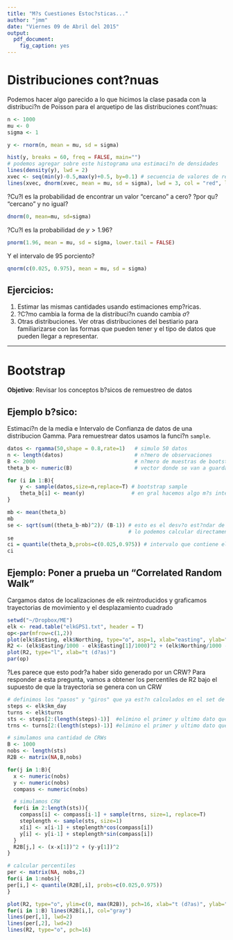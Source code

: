 ```yaml
---
title: "M?s Cuestiones Estoc?sticas..."
author: "jmm"
date: "Viernes 09 de Abril del 2015"
output:
  pdf_document:
    fig_caption: yes
---
```

# Distribuciones cont?nuas

Podemos hacer algo parecido a lo que hicimos la clase pasada con la distribuci?n de Poisson para el arquetipo de las distribuciones cont?nuas:

```r
n <- 1000
mu <- 0
sigma <- 1

y <- rnorm(n, mean = mu, sd = sigma)

hist(y, breaks = 60, freq = FALSE, main="")
# podemos agregar sobre este histograma una estimaci?n de densidades
lines(density(y), lwd = 2)
xvec <- seq(min(y)-0.5,max(y)+0.5, by=0.1) # secuencia de valores de referencia
lines(xvec, dnorm(xvec, mean = mu, sd = sigma), lwd = 3, col = "red", lty=2)
```

?Cu?l es la probabilidad de encontrar un valor "cercano" a cero? ?por qu? "cercano" y no igual?
```r
dnorm(0, mean=mu, sd=sigma)
```

?Cu?l es la probabilidad de $y > 1.96$?
```r
pnorm(1.96, mean = mu, sd = sigma, lower.tail = FALSE)
```

Y el intervalo de $95$ porciento?
```r
qnorm(c(0.025, 0.975), mean = mu, sd = sigma)
````

## Ejercicios: 
1. Estimar las mismas cantidades usando estimaciones emp?ricas.
2. ?C?mo cambia la forma de la distribuci?n cuando cambia $\sigma$?
3. Otras distribuciones. Ver otras distribuciones del bestiario para familiarizarse con las formas que pueden tener y el tipo de datos que pueden llegar a representar.

----------------

# Bootstrap 

**Objetivo**: Revisar los conceptos b?sicos de remuestreo de datos

## Ejemplo b?sico: 
Estimaci?n de la media e Intervalo de Confianza de datos de una distribucion Gamma. Para remuestrear datos usamos la funci?n ```sample```. 

```r
datos <- rgamma(50,shape = 0.8,rate=1)   # simulo 50 datos
n <- length(datos)                       # n?mero de observaciones
B <- 2000                                # n?mero de muestras de bootstrap 
theta_b <- numeric(B)                    # vector donde se van a guardar los resultados 

for (i in 1:B){                          
    y <- sample(datos,size=n,replace=T) # bootstrap sample
    theta_b[i] <- mean(y)               # en gral hacemos algo m?s interesante aqu?...
}

mb <- mean(theta_b)
mb
se <- sqrt(sum((theta_b-mb)^2)/ (B-1)) # esto es el desv?o est?ndar de un estadistico muestreal
                                       # lo podemos calcular directamente como sd(theta_b)
se
ci = quantile(theta_b,probs=c(0.025,0.975)) # intervalo que contiene el 95% de los valores
ci
```


## Ejemplo: Poner a prueba un "Correlated Random Walk"

Cargamos datos de localizaciones de elk reintroducidos y graficamos trayectorias de movimiento y el desplazamiento cuadrado

```r
setwd("~/Dropbox/ME")
elk <- read.table("elkGPS1.txt", header = T)
op<-par(mfrow=c(1,2))
plot(elk$Easting, elk$Northing, type="o", asp=1, xlab="easting", ylab="northing")
R2 <- (elk$Easting/1000 - elk$Easting[1]/1000)^2 + (elk$Northing/1000 - elk$Northing[1]/1000)^2
plot(R2, type="l", xlab="t (d?as)")
par(op)
```

?Les parece que esto podr?a haber sido generado por un CRW? Para responder a esta pregunta, vamos a obtener los percentiles de R2 bajo el supuesto de que la trayectoria se genera con un CRW

```r
# definimos los "pasos" y "giros" que ya est?n calculados en el set de datos
steps <- elk$km_day
turns <- elk$turns
sts <- steps[2:(length(steps)-1)]  #elimino el primer y ultimo dato que son NA?s
trns <- turns[2:(length(steps)-1)] #elimino el primer y ultimo dato que son NA?s

# simulamos una cantidad de CRWs
B <- 1000                                 
nobs <- length(sts)
R2B <- matrix(NA,B,nobs)                  

for(j in 1:B){
  x <- numeric(nobs)
  y <- numeric(nobs)
  compass <- numeric(nobs)

  # simulamos CRW
  for(i in 2:length(sts)){
    compass[i] <- compass[i-1] + sample(trns, size=1, replace=T)
    steplength <- sample(sts, size=1)
    x[i] <- x[i-1] + steplength*cos(compass[i])
    y[i] <- y[i-1] + steplength*sin(compass[i])
  }                                            
  R2B[j,] <- (x-x[1])^2 + (y-y[1])^2 
}  

# calcular percentiles
per <- matrix(NA, nobs,2)
for(i in 1:nobs){
per[i,] <- quantile(R2B[,i], probs=c(0.025,0.975))
}  

plot(R2, type="o", ylim=c(0, max(R2B)), pch=16, xlab="t (d?as)", ylab="Desplazamiento al Cuadrado")
for(i in 1:B) lines(R2B[i,], col="gray")  
lines(per[,1], lwd=2)
lines(per[,2], lwd=2)
lines(R2, type="o", pch=16)
```

